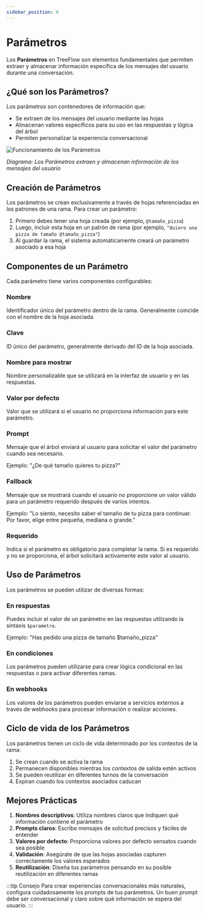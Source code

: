 ```yaml
---
sidebar_position: 6
---
```


# Parámetros

Los **Parámetros** en TreeFlow son elementos fundamentales que permiten extraer y almacenar información específica de los mensajes del usuario durante una conversación.

## ¿Qué son los Parámetros?

Los parámetros son contenedores de información que:

- Se extraen de los mensajes del usuario mediante las hojas
- Almacenan valores específicos para su uso en las respuestas y lógica del árbol
- Permiten personalizar la experiencia conversacional

![Funcionamiento de los Parámetros](/img/docs/parametros_funcionamiento.svg)

*Diagrama: Los Parámetros extraen y almacenan información de los mensajes del usuario*

## Creación de Parámetros

Los parámetros se crean exclusivamente a través de hojas referenciadas en los patrones de una rama. Para crear un parámetro:

1. Primero debes tener una hoja creada (por ejemplo, `@tamaño_pizza`)
2. Luego, incluir esta hoja en un patrón de rama (por ejemplo, `"Quiero una pizza de tamaño @tamaño_pizza"`)
3. Al guardar la rama, el sistema automáticamente creará un parámetro asociado a esa hoja

## Componentes de un Parámetro

Cada parámetro tiene varios componentes configurables:

### Nombre

Identificador único del parámetro dentro de la rama. Generalmente coincide con el nombre de la hoja asociada.

### Clave

ID único del parámetro, generalmente derivado del ID de la hoja asociada.

### Nombre para mostrar

Nombre personalizable que se utilizará en la interfaz de usuario y en las respuestas.

### Valor por defecto

Valor que se utilizará si el usuario no proporciona información para este parámetro.

### Prompt

Mensaje que el árbol enviará al usuario para solicitar el valor del parámetro cuando sea necesario.

Ejemplo: "¿De qué tamaño quieres tu pizza?"

### Fallback

Mensaje que se mostrará cuando el usuario no proporcione un valor válido para un parámetro requerido después de varios intentos.

Ejemplo: "Lo siento, necesito saber el tamaño de tu pizza para continuar. Por favor, elige entre pequeña, mediana o grande."

### Requerido

Indica si el parámetro es obligatorio para completar la rama. Si es requerido y no se proporciona, el árbol solicitará activamente este valor al usuario.

## Uso de Parámetros

Los parámetros se pueden utilizar de diversas formas:

### En respuestas

Puedes incluir el valor de un parámetro en las respuestas utilizando la sintaxis `$parametro`.

Ejemplo: "Has pedido una pizza de tamaño $tamaño_pizza"

### En condiciones

Los parámetros pueden utilizarse para crear lógica condicional en las respuestas o para activar diferentes ramas.

### En webhooks

Los valores de los parámetros pueden enviarse a servicios externos a través de webhooks para procesar información o realizar acciones.

## Ciclo de vida de los Parámetros

Los parámetros tienen un ciclo de vida determinado por los contextos de la rama:

1. Se crean cuando se activa la rama
2. Permanecen disponibles mientras los contextos de salida estén activos
3. Se pueden reutilizar en diferentes turnos de la conversación
4. Expiran cuando los contextos asociados caducan

## Mejores Prácticas

1. **Nombres descriptivos**: Utiliza nombres claros que indiquen qué información contiene el parámetro
2. **Prompts claros**: Escribe mensajes de solicitud precisos y fáciles de entender
3. **Valores por defecto**: Proporciona valores por defecto sensatos cuando sea posible
4. **Validación**: Asegúrate de que las hojas asociadas capturen correctamente los valores esperados
5. **Reutilización**: Diseña tus parámetros pensando en su posible reutilización en diferentes ramas

:::tip Consejo
Para crear experiencias conversacionales más naturales, configura cuidadosamente los prompts de tus parámetros. Un buen prompt debe ser conversacional y claro sobre qué información se espera del usuario.
:::
